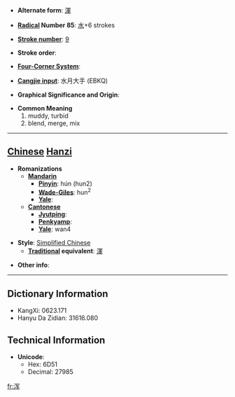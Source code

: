 * '''Alternate form''': [[渾]]

* '''[[Wiktionary:Chinese radical index| Radical]] Number 85''': [[Wiktionary:Chinese radical index 水|水]]+6 strokes

* '''[[Wiktionary:Chinese total strokes index|Stroke number]]''': [[Wiktionary:Chinese total strokes index 9|9]]

* '''Stroke order''': 

* '''[[Wiktionary:Chinese four corner index|Four-Corner System]]''': 

* '''[[Wiktionary:Chinese Cangjie index|Cangjie input]]''': 水月大手 (EBKQ)

* '''Graphical Significance and Origin''': 

* '''Common Meaning'''
*#muddy, turbid
*# blend, merge, mix


----

== [[Chinese]] [[Hanzi]] ==

* '''Romanizations'''
** '''[[Mandarin]]'''
*** '''[[Pinyin]]''': hún (hun2)
*** '''[[Wade-Giles]]''': hun<sup>2</sup>
*** '''[[Yale]]''': 
** '''[[Cantonese]]'''
*** '''[[Jyutping]]''':
*** '''[[Penkyamp]]''': 
*** '''[[Yale]]''': wan4

* '''Style''': [[Simplified Chinese]] 
** '''[[Traditional Chinese|Traditional]] equivalent''': [[渾]]

* '''Other info''': 

----

== Dictionary Information ==

* KangXi: 0623.171
* Hanyu Da Zidian: 31616.080

== Technical Information ==

* '''Unicode''':
** Hex: 6D51
** Decimal: 27985

[[fr:浑]]